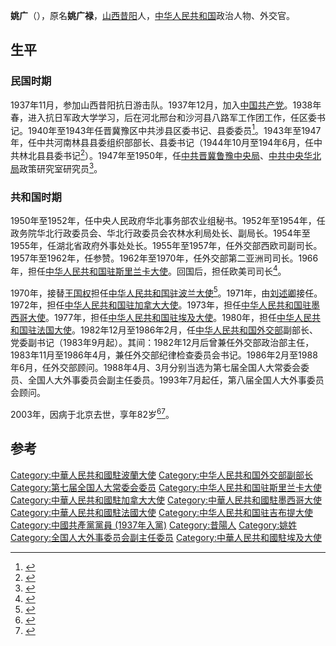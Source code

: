 {{Infobox_officeholder
| name = 姚广
| image name = Yao Guang.jpg
| width = 150px
| now = [[中华人民共和国外交部|中华人民共和国外交部]]副部长
| period =1982年12月至1986年2月
| Sex = 男 
| party = {{CPC}}
| Native place =[[山西|山西]][[昔阳|昔阳]]
| date of birth = 1921年
| date of death = 2003年10月25日
| place of birth =[[山西|山西]][[昔阳|昔阳]]
| place of death = [[北京市|北京市]]
| educate =
| past = 
}}
'''姚广'''（{{bd|1921年|3月|2003年|10月25日|catIdx=}}），原名'''姚广禄'''，[[山西|山西]][[昔阳|昔阳]]人，[[中华人民共和国|中华人民共和国]]政治人物、外交官。

== 生平 ==
=== 民国时期 ===
1937年11月，参加山西昔阳抗日游击队。1937年12月，加入[[中国共产党|中国共产党]]。1938年春，进入抗日军政大学学习，后在河北邢台和沙河县八路军工作团工作，任区委书记。1940年至1943年任晋冀豫区中共涉县区委书记、县委委员<ref>{{cite book|author1=中共安阳地委党史资料征编委员会办公室编|title=革命回忆录选 第1集|date=1982年10月|pages=296|accessdate=2015-07-20}}</ref>。1943年至1947年，任中共河南林县县委组织部部长、县委书记（1944年10月至194年6月，任中共林北县县委书记<ref>{{cite book|author1=李万全主编；景庆林副主编|title=红旗渠畔古今名人录 精装版|date=2009年12月|publisher=北京：[[大众文艺出版社|大众文艺出版社]]|isbn=978-7-80171-497-8|pages=48|accessdate=2015-07-20}}</ref>）。1947年至1950年，任[[中共晋冀鲁豫中央局|中共晋冀鲁豫中央局]]、[[中共中央华北局|中共中央华北局]]政策研究室研究员<ref>{{cite book|author1=中共中央组织部，中共中央党史研究室编|title=中国共产党历届中央委员大辞典 1921-2003|date=2004年11月|publisher=北京：[[中共党史出版社|中共党史出版社]]|isbn=7-80136-946-7|pages=955|accessdate=2015-07-20}}</ref>。

=== 共和国时期 ===
1950年至1952年，任中央人民政府华北事务部农业组秘书。1952年至1954年，任政务院华北行政委员会、华北行政委员会农林水利局处长、副局长。1954年至1955年，任湖北省政府外事处处长。1955年至1957年，任外交部西欧司副司长。1957年至1962年，任{{Link-pl|中国驻波兰使馆|Ambasada Chińskiej Republiki Ludowej w Polsce}}参赞。1962年至1970年，任外交部第二亚洲司司长。1966年，担任[[中国驻斯里兰卡大使列表|中华人民共和国驻斯里兰卡大使]]。回国后，担任欧美司司长<ref>{{cite book|author1=刘守旭，徐萍编著|title=大国风范 中华人民共和国外交历程|date=2013年1月|publisher=北京：世界知识出版社|isbn=978-7-5012-4367-9|pages=100|accessdate=2015-07-20}}</ref>。

1970年，接替[[王国权_(1911年)|王国权]]担任[[中国驻波兰大使列表|中华人民共和国驻波兰大使]]<ref>{{cite web|author=中华人民共和国外交部|title=中国驻波兰共和国历任大使|url=http://www.mfa.gov.cn/chn/pds/ziliao/wjrw/2167/2172/t9225.htm|publisher=中华人民共和国外交部|accessdate=2012-03-03|archive-date=2012-08-04|archive-url=https://archive.is/20120804210637/http://www.mfa.gov.cn/chn/pds/ziliao/wjrw/2167/2172/t9225.htm|dead-url=no}}</ref>。1971年，由[[刘述卿|刘述卿]]接任。1972年，担任[[中国驻加拿大大使列表|中华人民共和国驻加拿大大使]]。1973年，担任[[中国驻墨西哥大使列表|中华人民共和国驻墨西哥大使]]。1977年，担任[[中国驻埃及大使列表|中华人民共和国驻埃及大使]]。1980年，担任[[中国驻法国大使列表|中华人民共和国驻法国大使]]。1982年12月至1986年2月，任[[中华人民共和国外交部|中华人民共和国外交部]]副部长、党委副书记（1983年9月起）。其间：1982年12月后曾兼任外交部政治部主任，1983年11月至1986年4月，兼任外交部纪律检查委员会书记。1986年2月至1988年6月，任外交部顾问。1988年4月、3月分别当选为第七届全国人大常委会委员、全国人大外事委员会副主任委员。1993年7月起任，第八届全国人大外事委员会顾问。

2003年，因病于北京去世，享年82岁<ref>{{cite web|title=外交部原副部长姚广同志逝世 享年82岁|url=http://news.xinhuanet.com/newscenter/2003-11/17/content_1182580.htm|publisher=新华网|accessdate=2012-03-03|archive-date=2009-10-18|archive-url=https://web.archive.org/web/20091018150639/http://news.xinhuanet.com/newscenter/2003-11/17/content_1182580.htm|dead-url=no}}</ref><ref>{{cite web|title=外交部原副部长姚广同志逝世 享年82岁|url=http://news.sina.com.cn/c/2003-11-17/13511132563s.shtml|publisher=新浪新闻|accessdate=2019-08-22|archive-date=2019-08-22|archive-url=https://web.archive.org/web/20190822180710/http://news.sina.com.cn/c/2003-11-17/13511132563s.shtml|dead-url=no}}</ref>。

== 参考 ==
{{reflist}}
{{start box}}
{{s-dip}}
{{succession box|[[谢克西|谢克西]]|[[曹克强|曹克强]]|[[中国驻斯里兰卡大使列表|中华人民共和国驻錫蘭大使]]|1966年8月-1969年9月}}
{{succession box|[[王国权_(1911年)|王国权]]|[[刘述卿|刘述卿]]|[[中国驻波兰大使列表|中华人民共和国驻波兰大使]]|1970年8月-1971年12月}}
{{succession box|[[黄华_(政治人物)|黃華]]|[[章文晋|章文晋]]|[[中国驻加拿大大使列表|中华人民共和国驻加拿大大使]]|1972年3月-1973年9月}}
{{succession box|[[熊向晖|熊向晖]]|[[刘溥|刘溥]]|[[中国驻墨西哥大使列表|中华人民共和国驻墨西哥大使]]|1973年9月-1977年5月}}
{{succession box|[[张彤_(外交官)|張彤]]|[[刘春_(1918年)|刘春]]|[[中国驻埃及大使列表|中华人民共和国驻埃及大使]]|1977年7月-1980年2月}}
{{succession box|首任|[[曹克強|曹克強]]|[[中國駐吉布提大使列表|中華人民共和國駐吉布提大使]]|1979年11月－1982年11月}}
{{succession box|[[韩克华|韩克华]]|[[曹克强|曹克强]]|[[中国驻法国大使列表|中华人民共和国驻法国大使]]|1980年5月-1982年12月}}
{{end box}}

{{DEFAULTSORT:Y}}
[[Category:中華人民共和國駐波蘭大使|Category:中華人民共和國駐波蘭大使]]
[[Category:中华人民共和国外交部副部长|Category:中华人民共和国外交部副部长]]
[[Category:第七届全国人大常委会委员|Category:第七届全国人大常委会委员]]
[[Category:中华人民共和国驻斯里兰卡大使|Category:中华人民共和国驻斯里兰卡大使]]
[[Category:中華人民共和國駐加拿大大使|Category:中華人民共和國駐加拿大大使]]
[[Category:中華人民共和國駐墨西哥大使|Category:中華人民共和國駐墨西哥大使]]
[[Category:中華人民共和國駐法國大使|Category:中華人民共和國駐法國大使]]
[[Category:中华人民共和国驻吉布提大使|Category:中华人民共和国驻吉布提大使]]
[[Category:中國共產黨黨員_(1937年入黨)|Category:中國共產黨黨員 (1937年入黨)]]
[[Category:昔陽人|Category:昔陽人]]
[[Category:姚姓|Category:姚姓]]
[[Category:全国人大外事委员会副主任委员|Category:全国人大外事委员会副主任委员]]
[[Category:中華人民共和國駐埃及大使|Category:中華人民共和國駐埃及大使]]